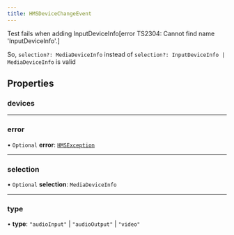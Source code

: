 ```yaml
---
title: HMSDeviceChangeEvent
---
```


Test fails when adding InputDeviceInfo[error TS2304: Cannot find name 'InputDeviceInfo'.]

So, `selection?: MediaDeviceInfo` instead of `selection?: InputDeviceInfo | MediaDeviceInfo` is valid

## Properties

### devices

---

### error

• `Optional` **error**: [`HMSException`](/api-reference/javascript/v2/interfaces/HMSException)

---

### selection

• `Optional` **selection**: `MediaDeviceInfo`

---

### type

• **type**: `"audioInput"` \| `"audioOutput"` \| `"video"`
